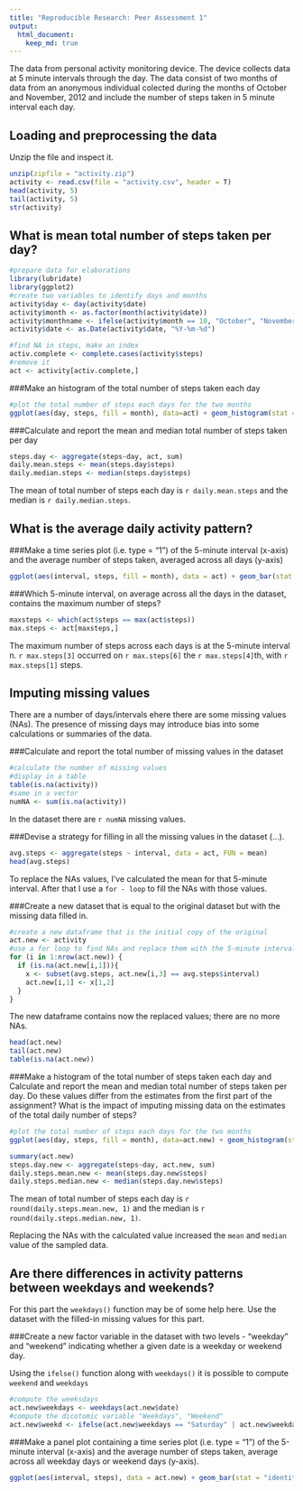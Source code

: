 ```yaml
---
title: "Reproducible Research: Peer Assessment 1"
output: 
  html_document:
    keep_md: true
---
```


The data from personal activity monitoring device. The device collects data at 5 minute intervals through the day. The data consist of two months of data from an anonymous individual colected during the months of October and November, 2012 and include the number of steps taken in 5 minute interval each day.

## Loading and preprocessing the data

Unzip the file and inspect it.
```r
unzip(zipfile = "activity.zip")
activity <- read.csv(file = "activity.csv", header = T)
head(activity, 5)
tail(activity, 5)
str(activity)
```



## What is mean total number of steps taken per day?

```r
#prepare data for elaborations
library(lubridate)
library(ggplot2)
#create two variables to identify days and months
activity$day <- day(activity$date)
activity$month <- as.factor(month(activity$date))
activity$monthname <- ifelse(activity$month == 10, "October", "November")
activity$date <- as.Date(activity$date, "%Y-%m-%d")

#find NA in steps, make an index
activ.complete <- complete.cases(activity$steps)
#remove it
act <- activity[activ.complete,]
```


###Make an histogram of the total number of steps taken each day
```r
#plot the total number of steps each days for the two months
ggplot(aes(day, steps, fill = month), data=act) + geom_histogram(stat = "identity") + facet_wrap(~month) + ggtitle(label = "Number of total daily steps") + scale_fill_discrete(breaks = c("10", "11"), labels = c("October", "November"), guide = guide_legend(title = "Month"))
```

###Calculate and report the mean and median total number of steps taken per day
```r
steps.day <- aggregate(steps~day, act, sum)
daily.mean.steps <- mean(steps.day$steps)
daily.median.steps <- median(steps.day$steps)
```

The mean of total number of steps each day is `r daily.mean.steps` and the median is `r daily.median.steps`.


## What is the average daily activity pattern?

###Make a time series plot (i.e. type = "1") of the 5-minute interval (x-axis) and the average number of steps taken, averaged across all days (y-axis)
```r
ggplot(aes(interval, steps, fill = month), data = act) + geom_bar(stat = "identity") + facet_grid(day~month)+ ggtitle(label = "Average Activity Pattern") + labs(x = "Interval", y = "Steps") + scale_fill_discrete(breaks = c("10", "11"), labels = c("October","November"), guide = guide_legend(title = "Month"))
```

###Which 5-minute interval, on average across all the days in the dataset, contains the maximum number of steps?
```r
maxsteps <- which(act$steps == max(act$steps))
max.steps <- act[maxsteps,]
```
The maximum number of steps across each days is at the 5-minute interval n. `r max.steps[3]` occurred on `r max.steps[6]` the `r max.steps[4]`th, with `r max.steps[1]` steps.


## Imputing missing values

There are a number of days/intervals ehere there are some missing values (NAs). The presence of missing days may introduce bias into some calculations or summaries of the data.


###Calculate and report the total number of missing values in the dataset
```r
#calculate the number of missing values
#display in a table
table(is.na(activity))
#same in a vector
numNA <- sum(is.na(activity))
```

In the dataset there are `r numNA` missing values.


###Devise a strategy for filling in all the missing values in the dataset (...).
```r
avg.steps <- aggregate(steps ~ interval, data = act, FUN = mean)
head(avg.steps)
```

To replace the NAs values, I've calculated the mean for that 5-minute interval. After that I use a `for - loop` to fill the NAs with those values.

###Create a new dataset that is equal to the original dataset but with the missing data filled in.
```r
#create a new dataframe that is the initial copy of the original
act.new <- activity
#use a for loop to find NAs and replace them with the 5-minute interval mean and modify the new dataset
for (i in 1:nrow(act.new)) {
  if (is.na(act.new[i,1])){
    x <- subset(avg.steps, act.new[i,3] == avg.steps$interval)
    act.new[i,1] <- x[1,2]
  }
}
```

The new dataframe contains now the replaced values; there are no more NAs.

```r
head(act.new)
tail(act.new)
table(is.na(act.new))
```


###Make a histogram of the total number of steps taken each day and Calculate and report the mean and median total number of steps taken per day. Do these values differ from the estimates from the first part of the assignment? What is the impact of imputing missing data on the estimates of the total daily number of steps?

```r
#plot the total number of steps each days for the two months
ggplot(aes(day, steps, fill = month), data=act.new) + geom_histogram(stat = "identity") + facet_grid(~month, labeller = ) + ggtitle(label = "Total daily steps") + labs(x="Month Day", y = "Steps") + scale_fill_discrete(breaks = c("10", "11"), labels = c("October","November"), guide = guide_legend(title = "Month"))
```

```r
summary(act.new)
steps.day.new <- aggregate(steps~day, act.new, sum)
daily.steps.mean.new <- mean(steps.day.new$steps)
daily.steps.median.new <- median(steps.day.new$steps)
```

The mean of total number of steps each day is `r round(daily.steps.mean.new, 1)` and the median is `r round(daily.steps.median.new, 1)`. 

Replacing the NAs with the calculated value increased the `mean` and `median` value of the sampled data.


## Are there differences in activity patterns between weekdays and weekends?

For this part the `weekdays()` function may be of some help here. Use the dataset with the filled-in missing values for this part.

###Create a new factor variable in the dataset with two levels - "weekday" and "weekend" indicating whether a given date is a weekday or weekend day.

Using the `ifelse()` function along with `weekdays()` it is possible to compute `weekend` and `weekdays`

```r
#compute the weeksdays
act.new$weekdays <- weekdays(act.new$date)
#compute the dicotomic variable "Weekdays", "Weekend"
act.new$weekd <- ifelse(act.new$weekdays == "Saturday" | act.new$weekdays == "Sunday", "weekend", "weekday")
```

###Make a panel plot containing a time series plot (i.e. type = "1") of the 5-minute interval (x-axis) and the average number of steps taken, average across all weekday days or weekend days (y-axis).
```r
ggplot(aes(interval, steps), data = act.new) + geom_bar(stat = "identity") + facet_grid(~weekd) + ggtitle("Average Steps at 5-minute Interval")
```

